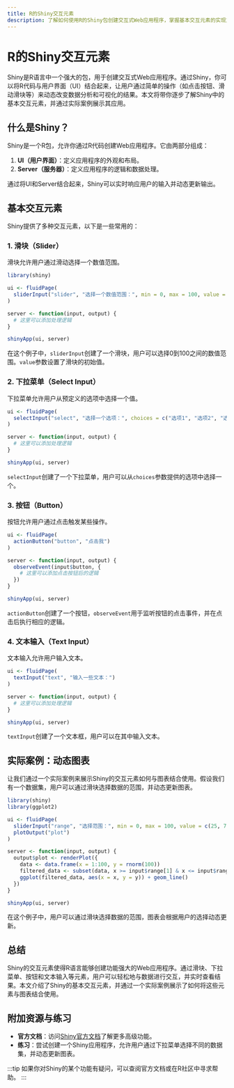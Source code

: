 ```yaml
---
title: R的Shiny交互元素
description: 了解如何使用R的Shiny包创建交互式Web应用程序，掌握基本交互元素的实现方法。
---
```


# R的Shiny交互元素

Shiny是R语言中一个强大的包，用于创建交互式Web应用程序。通过Shiny，你可以将R代码与用户界面（UI）结合起来，让用户通过简单的操作（如点击按钮、滑动滑块等）来动态改变数据分析和可视化的结果。本文将带你逐步了解Shiny中的基本交互元素，并通过实际案例展示其应用。

## 什么是Shiny？

Shiny是一个R包，允许你通过R代码创建Web应用程序。它由两部分组成：
1. **UI（用户界面）**：定义应用程序的外观和布局。
2. **Server（服务器）**：定义应用程序的逻辑和数据处理。

通过将UI和Server结合起来，Shiny可以实时响应用户的输入并动态更新输出。

## 基本交互元素

Shiny提供了多种交互元素，以下是一些常用的：

### 1. 滑块（Slider）
滑块允许用户通过滑动选择一个数值范围。

```r
library(shiny)

ui <- fluidPage(
  sliderInput("slider", "选择一个数值范围：", min = 0, max = 100, value = c(25, 75))
)

server <- function(input, output) {
  # 这里可以添加处理逻辑
}

shinyApp(ui, server)
```

在这个例子中，`sliderInput`创建了一个滑块，用户可以选择0到100之间的数值范围。`value`参数设置了滑块的初始值。

### 2. 下拉菜单（Select Input）
下拉菜单允许用户从预定义的选项中选择一个值。

```r
ui <- fluidPage(
  selectInput("select", "选择一个选项：", choices = c("选项1", "选项2", "选项3"))
)

server <- function(input, output) {
  # 这里可以添加处理逻辑
}

shinyApp(ui, server)
```

`selectInput`创建了一个下拉菜单，用户可以从`choices`参数提供的选项中选择一个。

### 3. 按钮（Button）
按钮允许用户通过点击触发某些操作。

```r
ui <- fluidPage(
  actionButton("button", "点击我")
)

server <- function(input, output) {
  observeEvent(input$button, {
    # 这里可以添加点击按钮后的逻辑
  })
}

shinyApp(ui, server)
```

`actionButton`创建了一个按钮，`observeEvent`用于监听按钮的点击事件，并在点击后执行相应的逻辑。

### 4. 文本输入（Text Input）
文本输入允许用户输入文本。

```r
ui <- fluidPage(
  textInput("text", "输入一些文本：")
)

server <- function(input, output) {
  # 这里可以添加处理逻辑
}

shinyApp(ui, server)
```

`textInput`创建了一个文本框，用户可以在其中输入文本。

## 实际案例：动态图表

让我们通过一个实际案例来展示Shiny的交互元素如何与图表结合使用。假设我们有一个数据集，用户可以通过滑块选择数据的范围，并动态更新图表。

```r
library(shiny)
library(ggplot2)

ui <- fluidPage(
  sliderInput("range", "选择范围：", min = 0, max = 100, value = c(25, 75)),
  plotOutput("plot")
)

server <- function(input, output) {
  output$plot <- renderPlot({
    data <- data.frame(x = 1:100, y = rnorm(100))
    filtered_data <- subset(data, x >= input$range[1] & x <= input$range[2])
    ggplot(filtered_data, aes(x = x, y = y)) + geom_line()
  })
}

shinyApp(ui, server)
```

在这个例子中，用户可以通过滑块选择数据的范围，图表会根据用户的选择动态更新。

## 总结

Shiny的交互元素使得R语言能够创建功能强大的Web应用程序。通过滑块、下拉菜单、按钮和文本输入等元素，用户可以轻松地与数据进行交互，并实时查看结果。本文介绍了Shiny的基本交互元素，并通过一个实际案例展示了如何将这些元素与图表结合使用。

## 附加资源与练习

- **官方文档**：访问[Shiny官方文档](https://shiny.rstudio.com/)了解更多高级功能。
- **练习**：尝试创建一个Shiny应用程序，允许用户通过下拉菜单选择不同的数据集，并动态更新图表。

:::tip
如果你对Shiny的某个功能有疑问，可以查阅官方文档或在R社区中寻求帮助。
:::